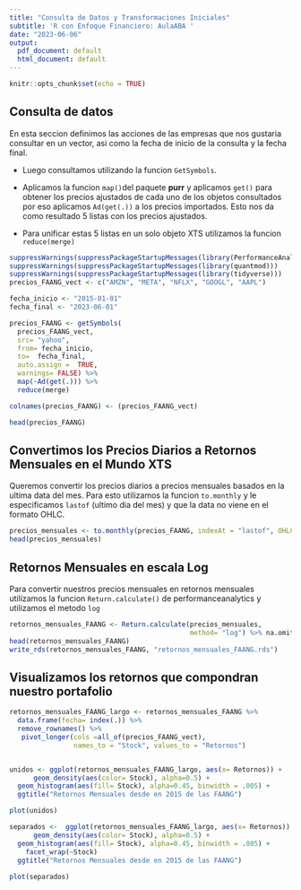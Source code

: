 ```yaml
---
title: "Consulta de Datos y Transformaciones Iniciales"
subtitle: 'R con Enfoque Financiero: AulaABA '
date: "2023-06-06"
output:
  pdf_document: default
  html_document: default
---
```


```r
knitr::opts_chunk$set(echo = TRUE)
```

## Consulta de datos

En esta seccion definimos las acciones de las empresas que nos gustaria consultar en un vector, asi como la fecha de inicio de la consulta y la fecha final.

-   Luego consultamos utilizando la funcion `GetSymbols`.

-   Aplicamos la funcion `map()`del paquete **purr** y aplicamos `get()` para obtener los precios ajustados de cada uno de los objetos consultados por eso aplicamos `Ad(get(.))` a los precios importados. Esto nos da como resultado 5 listas con los precios ajustados.

-   Para unificar estas 5 listas en un solo objeto XTS utilizamos la funcion `reduce(merge)`

```r
suppressWarnings(suppressPackageStartupMessages(library(PerformanceAnalytics)))
suppressWarnings(suppressPackageStartupMessages(library(quantmod)))
suppressWarnings(suppressPackageStartupMessages(library(tidyverse)))
precios_FAANG_vect <- c("AMZN", "META", "NFLX", "GOOGL", "AAPL")

fecha_inicio <- "2015-01-01"
fecha_final <- "2023-06-01"

precios_FAANG <- getSymbols( 
  precios_FAANG_vect, 
  src= "yahoo", 
  from= fecha_inicio, 
  to=  fecha_final, 
  auto.assign =  TRUE, 
  warnings= FALSE) %>%
  map(~Ad(get(.))) %>%
  reduce(merge)

colnames(precios_FAANG) <- (precios_FAANG_vect)

head(precios_FAANG)
```

## Convertimos los Precios Diarios a Retornos Mensuales en el Mundo XTS

Queremos convertir los precios diarios a precios mensuales basados en la ultima data del mes. Para esto utilizamos la funcion `to.monthly` y le especificamos `lastof` (ultimo dia del mes) y que la data no viene en el formato OHLC.

```r
precios_mensuales <- to.monthly(precios_FAANG, indexAt = "lastof", OHLC= FALSE)
head(precios_mensuales)
```

## Retornos Mensuales en escala Log

Para convertir nuestros precios mensuales en retornos mensuales utilizamos la funcion `Return.calculate()` de performanceanalytics y utilizamos el metodo `log`

```r
retornos_mensuales_FAANG <- Return.calculate(precios_mensuales,
                                             method= "log") %>% na.omit
head(retornos_mensuales_FAANG)
write_rds(retornos_mensuales_FAANG, "retornos_mensuales_FAANG.rds")
```

## Visualizamos los retornos que compondran nuestro portafolio

```r
retornos_mensuales_FAANG_largo <- retornos_mensuales_FAANG %>%
  data.frame(fecha= index(.)) %>%
  remove_rownames() %>% 
   pivot_longer(cols =all_of(precios_FAANG_vect),
                names_to = "Stock", values_to = "Retornos") 


unidos <- ggplot(retornos_mensuales_FAANG_largo, aes(x= Retornos)) +
      geom_density(aes(color= Stock), alpha=0.5) + 
  geom_histogram(aes(fill= Stock), alpha=0.45, binwidth = .005) + 
  ggtitle("Retornos Mensuales desde en 2015 de las FAANG")

plot(unidos)

separados <-  ggplot(retornos_mensuales_FAANG_largo, aes(x= Retornos)) +
      geom_density(aes(color= Stock), alpha=0.5) + 
  geom_histogram(aes(fill= Stock), alpha=0.45, binwidth = .005) + 
    facet_wrap(~Stock)
  ggtitle("Retornos Mensuales desde en 2015 de las FAANG")
  
plot(separados)

```
